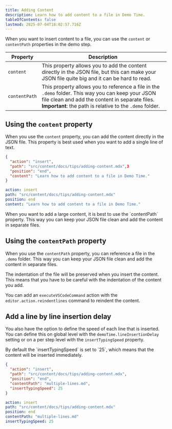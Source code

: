 ```yaml
---
title: Adding Content
description: Learn how to add content to a file in Demo Time.
tableOfContents: false
lastmod: 2025-07-04T18:02:57.716Z
---
```



When you want to insert content to a file, you can use the `content` or `contentPath` properties in the demo step.

| Property | Description |
| --- | --- |
| `content` | This property allows you to add the content directly in the JSON file, but this can make your JSON file quite big and it can be hard to read. |
| `contentPath` | This property allows you to reference a file in the `.demo` folder. This way you can keep your JSON file clean and add the content in separate files. **Important**: the path is relative to the `.demo` folder. |

## Using the `content` property

When you use the `content` property, you can add the content directly in the JSON file. This property is best used when you want to add a single line of text.

<Tabs syncKey="adding-content">
<TabItem label="JSON">

```json
{
  "action": "insert",
  "path": "src/content/docs/tips/adding-content.mdx",3
  "position": "end",
  "content": "Learn how to add content to a file in Demo Time."
}
```

</TabItem>
<TabItem label="YAML">

```yaml
action: insert
path: "src/content/docs/tips/adding-content.mdx"
position: end
content: "Learn how to add content to a file in Demo Time."
```

</TabItem>
</Tabs>

<Aside type="tip">
When you want to add a large content, it is best to use the `contentPath` property. This way you can keep your JSON file clean and add the content in separate files.
</Aside>

## Using the `contentPath` property

When you use the `contentPath` property, you can reference a file in the `.demo` folder. This way you can keep your JSON file clean and add the content in separate files.

<Aside type="caution">
The indentation of the file will be preserved when you insert the content. This means that you have to be careful with the indentation of the content you add.

You can add an `executeVSCodeCommand` action with the `editor.action.reindentlines` command to reindent the content. 
</Aside>

## Add a line by line insertion delay

You also have the option to define the speed of each line that is inserted. You can define this on global level with the `demoTime.lineInsertionDelay` setting or on a per step level with the `insertTypingSpeed` property.

<Aside type="note">
By default the `insertTypingSpeed` is set to `25`, which means that the content will be inserted immediately.
</Aside>

<Tabs syncKey="insert-line-speed">
<TabItem label="JSON">

```json
{
  "action": "insert",
  "path": "src/content/docs/tips/adding-content.mdx",
  "position": "end",
  "contentPath": "multiple-lines.md",
  "insertTypingSpeed": 25
}
```

</TabItem>
<TabItem label="YAML">

```yaml
action: insert
path: "src/content/docs/tips/adding-content.mdx"
position: end
contentPath: "multiple-lines.md"
insertTypingSpeed: 25
```

</TabItem>
</Tabs>